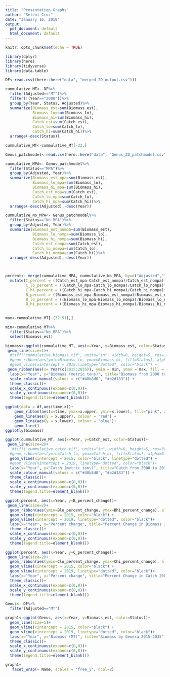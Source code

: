 ```yaml
---
title: "Presentation Graphs"
author: "Seleni Cruz"
date: "January 16, 2019"
output:
  pdf_document: default
  html_document: default
---
```


```r
knitr::opts_chunk$set(echo = TRUE)
```

```r
library(dplyr)
library(here)
library(tidyverse)
library(data.table)
```


```r
DF<-read.csv((here::here("data", "merged_2D_output.csv")))

cummulative_MT<- DF%>%
  filter(Adjusted=="MT")%>%
  filter(!(Year=="2000"))%>%
  group_by(Year, Status, Adjusted)%>%
  summarize(Biomass_est=sum(Biomass_est), 
            Biomass_lo=sum(Biomass_lo), 
            Biomass_hi=sum(Biomass_hi), 
            Catch_est=sum(Catch_est),
            Catch_lo=sum(Catch_lo), 
            Catch_hi=sum(Catch_hi))%>%
  arrange(-desc(Status))

cummulative_MT<-cummulative_MT[-32,]

Genus_patchmodel<-read.csv(here::here("data", "Genus_2D_patchmodel.csv"))

cummulative_MPA<- Genus_patchmodel%>%
  filter(Status=="MPA")%>%
  group_by(Adjusted, Year)%>%
  summarize(Biomass_est_mpa=sum(Biomass_est), 
            Biomass_lo_mpa=sum(Biomass_lo), 
            Biomass_hi_mpa=sum(Biomass_hi), 
            Catch_est_mpa=sum(Catch_est),
            Catch_lo_mpa=sum(Catch_lo), 
            Catch_hi_mpa=sum(Catch_hi))%>%
  arrange(-desc(Adjusted),-desc(Year))

cummulative_No_MPA<- Genus_patchmodel%>%
  filter(Status=="No MPA")%>%
  group_by(Adjusted, Year)%>%
  summarize(Biomass_est_nompa=sum(Biomass_est), 
            Biomass_lo_nompa=sum(Biomass_lo), 
            Biomass_hi_nompa=sum(Biomass_hi), 
            Catch_est_nompa=sum(Catch_est),
            Catch_lo_nompa=sum(Catch_lo), 
            Catch_hi_nompa=sum(Catch_hi))%>%
  arrange(-desc(Adjusted),-desc(Year))



percent<- merge(cummulative_MPA, cummulative_No_MPA, by=c("Adjusted","Year"))%>%
  mutate(C_percent = ((Catch_est_mpa-Catch_est_nompa)/Catch_est_nompa)*100,
         C_lo_percent = ((Catch_lo_mpa-Catch_lo_nompa)/Catch_lo_nompa)*100,
         C_hi_percent = ((Catch_hi_mpa-Catch_hi_nompa)/Catch_hi_nompa)*100,
         B_percent = ((Biomass_est_mpa-Biomass_est_nompa)/Biomass_est_nompa)*100,
         B_lo_percent = ((Biomass_lo_mpa-Biomass_lo_nompa)/Biomass_lo_nompa)*100,
         B_hi_percent = ((Biomass_hi_mpa-Biomass_hi_nompa)/Biomass_hi_nompa)*100)
         
```

```r

max<-cummulative_MT[-(32:51),]

min<-cummulative_MT%>%
  filter(Status=="No MPA")%>%
  select(Biomass_est)

biomass<-ggplot(cummulative_MT, aes(x=Year, y=Biomass_est, color=Status))+
 geom_line(size=1)+
  #tiff('cummulative_biomass.tif', units="in", width=8, height=5, res=300)+
  #geom_ribbon(aes(ymin=Biomass_lo, ymax=Biomass_hi, fill=Status), alpha=0.2)+
  #geom_vline(xintercept = 2015,linetype="dotted", color="black") +
 geom_ribbon(aes(x= Year(c(2015:2035)), ymin = min, ymax = max, fill = "valence"), alpha = 0.75)+
  labs(x="Year", y="Biomass (metric tons)", title="Biomass from 2000 to 2035")+
  scale_colour_manual(values = c("#40b8d0", "#b2d183")) +
  theme_classic()+
  scale_x_continuous(expand=c(0,0))+
  scale_y_continuous(expand=c(0,0))+
  theme(legend.title=element_blank())

ggplot(data = df,aes(time,x))+
    geom_ribbon(aes(x=time, ymax=x.upper, ymin=x.lower), fill="pink", alpha=.5) +
    geom_line(aes(y = x.upper), colour = 'red') +
    geom_line(aes(y = x.lower), colour = 'blue')+
    geom_line()
ggplotly(biomass)
```



```r
ggplot(cummulative_MT, aes(x=Year, y=Catch_est, color=Status))+
 geom_line(size=2)+
   #tiff('cummulative_catch.tif', units="in", width=8, height=5, res=300)+
  #geom_ribbon(aes(ymin=Catch_lo, ymax=Catch_hi, fill=Status), alpha=0.2)+
  geom_vline(xintercept = 2015, color="black", linetype="dotted") +
  #geom_vline(xintercept = 2019, linetype="dotted", color="black")+
  labs(x="Year", y="Catch (metric tons)", title="Catch from 2000 to 2035")+
  scale_colour_manual(values = c("#40b8d0", "#b2d183")) +
  theme_classic()+
  scale_x_continuous(expand=c(0,0))+
  scale_y_continuous(expand=c(0,0))+
  theme(legend.title=element_blank())

```



```r
ggplot(percent, aes(x=Year, y=B_percent_change))+
 geom_line(size=2)+
  geom_ribbon(aes(ymin=Blo_percent_change, ymax=Bhi_percent_change), alpha=0.2)+
  geom_vline(xintercept = 2015, color="black") +
  geom_vline(xintercept = 2019, linetype="dotted", color="black")+
  labs(x="Year", y="Percent change", title="Percent Change in Biomass 2000-2035")+
  theme_classic()+
  scale_x_continuous(expand=c(0,0))+
  scale_y_continuous(expand=c(0,0))+
  theme(legend.title=element_blank())
```



```r
ggplot(percent, aes(x=Year, y=C_percent_change))+
 geom_line(size=2)+
  geom_ribbon(aes(ymin=Clo_percent_change, ymax=Chi_percent_change), alpha=0.2)+
  geom_vline(xintercept = 2015, color="black") +
  geom_vline(xintercept = 2019, linetype="dotted", color="black")+
  labs(x="Year", y="Percent change", title="Percent Change in Catch 2000-2035")+
  theme_classic()+
  scale_x_continuous(expand=c(0,0))+
  scale_y_continuous(expand=c(0,0))+
  theme(legend.title=element_blank())
```

```r
Genus<- DF%>%
  filter(Adjusted=="MT")

graph1<-ggplot(Genus, aes(x=Year, y=Biomass_est, color=Status))+
  geom_line(size=1)+
  geom_vline(xintercept = 2015, color="black") +
  geom_vline(xintercept = 2019, linetype="dotted", color="black")+
  labs(x="Year", y="Biomass (MT)", title="Biomass by Genera 2015-2035")+
  theme_classic()+
  scale_x_continuous(expand=c(0,0))+
  scale_y_continuous(expand=c(0,0))+
  theme(legend.title=element_blank())

graph1+
   facet_wrap(~ Name, scales = "free_y", ncol=2)
```


